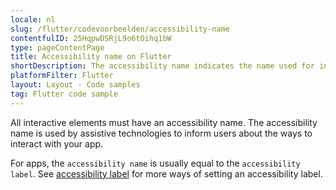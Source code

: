```yaml
---
locale: nl
slug: /flutter/codevoorbeelden/accessibility-name
contentfulID: 25HqpwDSRjL9o6tOihq1bW
type: pageContentPage
title: Accessibility name on Flutter
shortDescription: The accessibility name indicates the name used for interface elements by assistive technologies.
platformFilter: Flutter
layout: Layout - Code samples
tag: Flutter code sample
---
```


All interactive elements must have an accessibility name. The accessibility name is used by assistive technologies to inform users about the ways to interact with your app.

For apps, the `accessibility name` is usually equal to the `accessibility label`. See [accessibility label](https://github.com/appt-org/accessibility-code-examples/blob/main/accessibility-label.md) for more ways of setting an accessibility label.

<CodeSample id="accessibility-name" locale="nl" platform="flutter"/>
